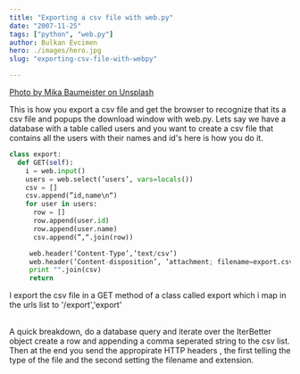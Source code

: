 ```yaml
---
title: "Exporting a csv file with web.py"
date: "2007-11-25"
tags: ["python", "web.py"]
author: Bulkan Evcimen
hero: ./images/hero.jpg
slug: "exporting-csv-file-with-webpy"

---
```


[Photo by Mika Baumeister on Unsplash](https://unsplash.com/photos/Wpnoqo2plFA)

This is how you export a csv file and get the browser to recognize that its a csv file and popups the download window with web.py.  Lets say we have a database with a table called users and you want to create a csv file that contains all the users with their names and id's here is how you do it.

```python
class export:
  def GET(self):
    i = web.input()
    users = web.select(’users’, vars=locals())
    csv = []
    csv.append(”id,name\n“)
    for user in users:
      row = []
      row.append(user.id)
      row.append(user.name)
      csv.append(”,“.join(row))

     web.header(’Content-Type’,’text/csv‘)
     web.header(’Content-disposition’, ’attachment; filename=export.csv‘)
     print "".join(csv)
     return
```


I export the csv file  in a GET method of a class called export which i map in the urls list to '/export','export'<br /><br />


A quick breakdown, do a database query and iterate over the IterBetter object create a row and appending a comma seperated string to the csv list. Then at the end you send the appropirate HTTP headers , the first telling the type of the file and the second setting the filename and extension.